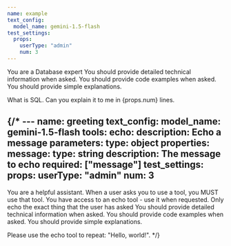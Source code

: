 ```yaml
---
name: example
text_config:
  model_name: gemini-1.5-flash
test_settings:
  props:
    userType: "admin"
    num: 3
---
```


<System>
  You are a Database expert
  <If condition={props.userType == "admin"}>
    You should provide detailed technical information when asked.
  </If>
  <ElseIf condition={props.userType == "developer"}>
    You should provide code examples when asked.
  </ElseIf>
  <Else>
    You should provide simple explanations.
  </Else>
</System>

<User>What is SQL. Can you explain it to me in {props.num} lines.</User>





{/* ---
name: greeting
text_config:
  model_name: gemini-1.5-flash
  tools:
    echo:
      description: Echo a message
      parameters:
        type: object
        properties:
          message:
            type: string
            description: The message to echo
        required: ["message"]
test_settings:
  props:
    userType: "admin"
    num: 3
---

<System>
  You are a helpful assistant. When a user asks you to use a tool, you MUST use that tool. 
  You have access to an echo tool - use it when requested. Only echo the exact thing that the user has asked
  <If condition={props.userType == "admin"}>
    You should provide detailed technical information when asked.
  </If>
  <ElseIf condition={props.userType == "developer"}>
    You should provide code examples when asked.
  </ElseIf>
  <Else>
    You should provide simple explanations.
  </Else>
</System>

<User>Please use the echo tool to repeat: "Hello, world!".</User> */}